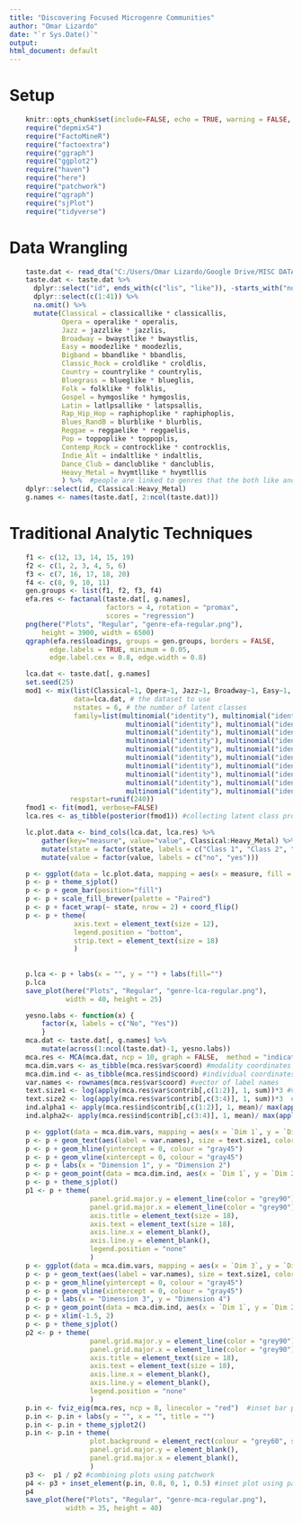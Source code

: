 ```yaml
---
title: "Discovering Focused Microgenre Communities"
author: "Omar Lizardo"
date: "`r Sys.Date()`"
output:
html_document: default
---
```


# Setup
```r
    knitr::opts_chunk$set(include=FALSE, echo = TRUE, warning = FALSE, message = FALSE)
    require("depmixS4")
    require("FactoMineR")
    require("factoextra")
    require("ggraph")
    require("ggplot2")
    require("haven")
    require("here")   
    require("patchwork")
    require("qgraph")
    require("sjPlot")
    require("tidyverse")
```

# Data Wrangling
```r
    taste.dat <- read_dta("C:/Users/Omar Lizardo/Google Drive/MISC DATA SOURCES/SSI-2012/SSI2012.dta")
    taste.dat <- taste.dat %>% 
      dplyr::select("id", ends_with(c("lis", "like")), -starts_with("none")) %>% 
      dplyr::select(c(1:41)) %>% 
      na.omit() %>% 
      mutate(Classical = classicallike * classicallis,
             Opera = operalike * operalis,
             Jazz = jazzlike * jazzlis,
             Broadway = bwaystlike * bwaystlis,
             Easy = moodezlike * moodezlis, 
             Bigband = bbandlike * bbandlis,
             Classic_Rock = croldlike * croldlis,
             Country = countrylike * countrylis,
             Bluegrass = blueglike * blueglis,
             Folk = folklike * folklis,
             Gospel = hymgoslike * hymgoslis,
             Latin = latlpsallike * latspsallis,
             Rap_Hip_Hop = raphiphoplike * raphiphoplis,
             Blues_RandB = blurblike * blurblis,
             Reggae = reggaelike * reggaelis,
             Pop = toppoplike * toppoplis,
             Contemp_Rock = controcklike * controcklis,
             Indie_Alt = indaltlike * indaltlis,
             Dance_Club = danclublike * danclublis,
             Heavy_Metal = hvymtllike * hvymtllis
             ) %>%  #people are linked to genres that the both like and listen to
    dplyr::select(id, Classical:Heavy_Metal)
    g.names <- names(taste.dat[, 2:ncol(taste.dat)])

```

# Traditional Analytic Techniques
```r
    f1 <- c(12, 13, 14, 15, 19)
    f2 <- c(1, 2, 3, 4, 5, 6)
    f3 <- c(7, 16, 17, 18, 20)
    f4 <- c(8, 9, 10, 11)
    gen.groups <- list(f1, f2, f3, f4)
    efa.res <- factanal(taste.dat[, g.names], 
                        factors = 4, rotation = "promax",
                        scores = "regression")
    png(here("Plots", "Regular", "genre-efa-regular.png"), 
        height = 3900, width = 6500)
    qgraph(efa.res$loadings, groups = gen.groups, borders = FALSE, 
          edge.labels = TRUE, minimum = 0.05, 
          edge.label.cex = 0.8, edge.width = 0.8)
```

```r
    lca.dat <- taste.dat[, g.names]
    set.seed(25)
    mod1 <- mix(list(Classical~1, Opera~1, Jazz~1, Broadway~1, Easy~1, Bigband~1, Classic_Rock~1, Country~1, Bluegrass~1, Folk~1, Gospel~1, Latin~1, Rap_Hip_Hop~1, Blues_RandB~1, Reggae~1, Pop~1, Contemp_Rock~1, Indie_Alt~1, Dance_Club~1, Heavy_Metal~1), 
                data=lca.dat, # the dataset to use
                nstates = 6, # the number of latent classes
                family=list(multinomial("identity"), multinomial("identity"), 
                             multinomial("identity"), multinomial("identity"),
                             multinomial("identity"), multinomial("identity"), 
                             multinomial("identity"), multinomial("identity"),
                             multinomial("identity"), multinomial("identity"), 
                             multinomial("identity"), multinomial("identity"),
                             multinomial("identity"), multinomial("identity"), 
                             multinomial("identity"), multinomial("identity"),
                             multinomial("identity"), multinomial("identity"), 
                             multinomial("identity"), multinomial("identity")),
               respstart=runif(240))
    fmod1 <- fit(mod1, verbose=FALSE)
    lca.res <- as_tibble(posterior(fmod1)) #collecting latent class probabilities
```

```r
    lc.plot.data <- bind_cols(lca.dat, lca.res) %>% 
        gather(key="measure", value="value", Classical:Heavy_Metal) %>% 
        mutate(state = factor(state, labels = c("Class 1", "Class 2", "Class 3", "Class 4", "Class 5", "Class 6"))) %>% 
        mutate(value = factor(value, labels = c("no", "yes")))
```

```r
    p <- ggplot(data = lc.plot.data, mapping = aes(x = measure, fill = value)) 
    p <- p + theme_sjplot()
    p <- p + geom_bar(position="fill")  
    p <- p + scale_fill_brewer(palette = "Paired")
    p <- p + facet_wrap(~ state, nrow = 2) + coord_flip() 
    p <- p + theme(
                axis.text = element_text(size = 12),
                legend.position = "bottom",
                strip.text = element_text(size = 18)
                )
    
    
    p.lca <- p + labs(x = "", y = "") + labs(fill="")
    p.lca
    save_plot(here("Plots", "Regular", "genre-lca-regular.png"), 
              width = 40, height = 25)
```

```r
    yesno.labs <- function(x) {
        factor(x, labels = c("No", "Yes"))
        }
    mca.dat <- taste.dat[, g.names] %>% 
        mutate(across(1:ncol(taste.dat)-1, yesno.labs))
    mca.res <- MCA(mca.dat, ncp = 10, graph = FALSE,  method = "indicator") #performing MCA
    mca.dim.vars <- as_tibble(mca.res$var$coord) #modality coordinates
    mca.dim.ind <- as_tibble(mca.res$ind$coord) #individual coordinates
    var.names <- rownames(mca.res$var$coord) #vector of label names
    text.size1 <- log(apply(mca.res$var$contrib[,c(1:2)], 1, sum))*3 #vector of sizes based on contributions
    text.size2 <- log(apply(mca.res$var$contrib[,c(3:4)], 1, sum))*3  #vector of sizes based on contributions
    ind.alpha1 <- apply(mca.res$ind$contrib[,c(1:2)], 1, mean)/ max(apply(mca.res$ind$contrib[,c(1:2)], 1, mean))  #vector of alphas based on contributions
    ind.alpha2<- apply(mca.res$ind$contrib[,c(3:4)], 1, mean)/ max(apply(mca.res$ind$contrib[,c(3:4)], 1, mean)) #vector of alphas based on contributions
```

```r
    p <- ggplot(data = mca.dim.vars, mapping = aes(x = `Dim 1`, y = `Dim 2`))
    p <- p + geom_text(aes(label = var.names), size = text.size1, color = "blue", check_overlap = TRUE) #cloud of modalities
    p <- p + geom_hline(yintercept = 0, colour = "gray45") 
    p <- p + geom_vline(xintercept = 0, colour = "gray45") 
    p <- p + labs(x = "Dimension 1", y = "Dimension 2") 
    p <- p + geom_point(data = mca.dim.ind, aes(x = `Dim 1`, y = `Dim 2`), color = "red", alpha = ind.alpha1) #cloud of individuals
    p <- p + theme_sjplot()
    p1 <- p + theme(
                    panel.grid.major.y = element_line(color = "grey90"),
                    panel.grid.major.x = element_line(color = "grey90"),
                    axis.title = element_text(size = 18), 
                    axis.text = element_text(size = 18),
                    axis.line.x = element_blank(),
                    axis.line.y = element_blank(),
                    legend.position = "none"
                    )
    p <- ggplot(data = mca.dim.vars, mapping = aes(x = `Dim 3`, y = `Dim 4`))
    p <- p + geom_text(aes(label = var.names), size = text.size1, color = "blue", check_overlap = TRUE) #cloud of modalities
    p <- p + geom_hline(yintercept = 0, colour = "gray45") 
    p <- p + geom_vline(xintercept = 0, colour = "gray45") 
    p <- p + labs(x = "Dimension 3", y = "Dimension 4") 
    p <- p + geom_point(data = mca.dim.ind, aes(x = `Dim 1`, y = `Dim 2`), color = "red", alpha = ind.alpha1) #cloud of individuals
    p <- p + xlim(-1.5, 2)
    p <- p + theme_sjplot()
    p2 <- p + theme(
                    panel.grid.major.y = element_line(color = "grey90"),
                    panel.grid.major.x = element_line(color = "grey90"),
                    axis.title = element_text(size = 18), 
                    axis.text = element_text(size = 18),
                    axis.line.x = element_blank(),
                    axis.line.y = element_blank(),
                    legend.position = "none"
                    )
    p.in <- fviz_eig(mca.res, ncp = 8, linecolor = "red")  #inset bar plot showing eigenvalue distribution
    p.in <- p.in + labs(y = "", x = "", title = "") 
    p.in <- p.in + theme_sjplot2()
    p.in <- p.in + theme(
                    plot.background = element_rect(colour = "grey60", size = 0.25),
                    panel.grid.major.y = element_blank(),
                    panel.grid.major.x = element_blank(),
                    )
    p3 <-  p1 / p2 #combining plots using patchwork
    p4 <- p3 + inset_element(p.in, 0.8, 0, 1, 0.5) #inset plot using patchwork
    p4
    save_plot(here("Plots", "Regular", "genre-mca-regular.png"), 
              width = 35, height = 40)
```